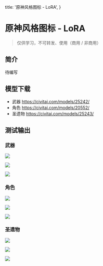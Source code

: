   title: '原神风格图标 - LoRA',
}


# 原神风格图标 - LoRA


> 仅供学习，不可转发、使用（商用 / 非商用）


## 简介

<Note>
  待编写
</Note>


## 模型下载


* 武器 https://civitai.com/models/25242/
* 角色 https://civitai.com/models/20552/
* 圣遗物 https://civitai.com/models/25243/


## 测试输出




### 武器

![](/assets/genshin/genshin-02.jpg)

![](/assets/genshin/genshin-03.jpg)

![](/assets/genshin/genshin-04.jpg)



### 角色

![](/assets/genshin/genshin-05.jpg)

![](/assets/genshin/genshin-06.jpg)

![](/assets/genshin/genshin-07.jpg)


### 圣遗物

![](/assets/genshin/genshin-08.jpg)

![](/assets/genshin/genshin-09.jpg)

![](/assets/genshin/genshin-10.jpg)